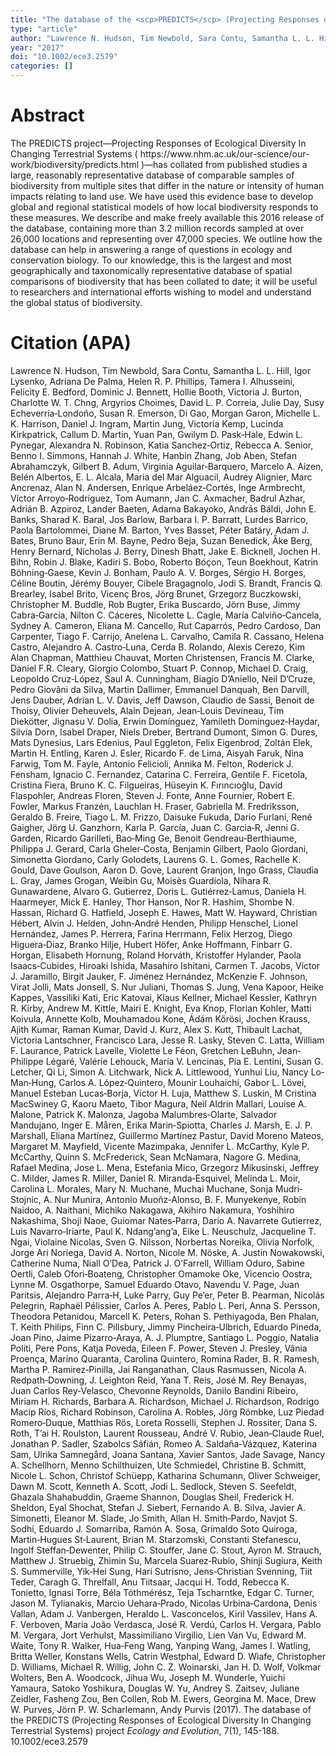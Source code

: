 ```yaml
---
title: "The database of the <scp>PREDICTS</scp> (Projecting Responses of Ecological Diversity In Changing Terrestrial Systems) project"
type: "article"
author: "Lawrence N. Hudson, Tim Newbold, Sara Contu, Samantha L. L. Hill, Igor Lysenko, Adriana De Palma, Helen R. P. Phillips, Tamera I. Alhusseini, Felicity E. Bedford, Dominic J. Bennett, Hollie Booth, Victoria J. Burton, Charlotte W. T. Chng, Argyrios Choimes, David L. P. Correia, Julie Day, Susy Echeverría‐Londoño, Susan R. Emerson, Di Gao, Morgan Garon, Michelle L. K. Harrison, Daniel J. Ingram, Martin Jung, Victoria Kemp, Lucinda Kirkpatrick, Callum D. Martin, Yuan Pan, Gwilym D. Pask‐Hale, Edwin L. Pynegar, Alexandra N. Robinson, Katia Sanchez‐Ortiz, Rebecca A. Senior, Benno I. Simmons, Hannah J. White, Hanbin Zhang, Job Aben, Stefan Abrahamczyk, Gilbert B. Adum, Virginia Aguilar‐Barquero, Marcelo A. Aizen, Belén Albertos, E. L. Alcala, Maria del Mar Alguacil, Audrey Alignier, Marc Ancrenaz, Alan N. Andersen, Enrique Arbeláez‐Cortés, Inge Armbrecht, Víctor Arroyo‐Rodríguez, Tom Aumann, Jan C. Axmacher, Badrul Azhar, Adrián B. Azpiroz, Lander Baeten, Adama Bakayoko, András Báldi, John E. Banks, Sharad K. Baral, Jos Barlow, Barbara I. P. Barratt, Lurdes Barrico, Paola Bartolommei, Diane M. Barton, Yves Basset, Péter Batáry, Adam J. Bates, Bruno Baur, Erin M. Bayne, Pedro Beja, Suzan Benedick, Åke Berg, Henry Bernard, Nicholas J. Berry, Dinesh Bhatt, Jake E. Bicknell, Jochen H. Bihn, Robin J. Blake, Kadiri S. Bobo, Roberto Bóçon, Teun Boekhout, Katrin Böhning‐Gaese, Kevin J. Bonham, Paulo A. V. Borges, Sérgio H. Borges, Céline Boutin, Jérémy Bouyer, Cibele Bragagnolo, Jodi S. Brandt, Francis Q. Brearley, Isabel Brito, Vicenç Bros, Jörg Brunet, Grzegorz Buczkowski, Christopher M. Buddle, Rob Bugter, Erika Buscardo, Jörn Buse, Jimmy Cabra‐García, Nilton C. Cáceres, Nicolette L. Cagle, María Calviño‐Cancela, Sydney A. Cameron, Eliana M. Cancello, Rut Caparrós, Pedro Cardoso, Dan Carpenter, Tiago F. Carrijo, Anelena L. Carvalho, Camila R. Cassano, Helena Castro, Alejandro A. Castro‐Luna, Cerda B. Rolando, Alexis Cerezo, Kim Alan Chapman, Matthieu Chauvat, Morten Christensen, Francis M. Clarke, Daniel F.R. Cleary, Giorgio Colombo, Stuart P. Connop, Michael D. Craig, Leopoldo Cruz‐López, Saul A. Cunningham, Biagio D'Aniello, Neil D'Cruze, Pedro Giovâni da Silva, Martin Dallimer, Emmanuel Danquah, Ben Darvill, Jens Dauber, Adrian L. V. Davis, Jeff Dawson, Claudio de Sassi, Benoit de Thoisy, Olivier Deheuvels, Alain Dejean, Jean‐Louis Devineau, Tim Diekötter, Jignasu V. Dolia, Erwin Domínguez, Yamileth Dominguez‐Haydar, Silvia Dorn, Isabel Draper, Niels Dreber, Bertrand Dumont, Simon G. Dures, Mats Dynesius, Lars Edenius, Paul Eggleton, Felix Eigenbrod, Zoltán Elek, Martin H. Entling, Karen J. Esler, Ricardo F. de Lima, Aisyah Faruk, Nina Farwig, Tom M. Fayle, Antonio Felicioli, Annika M. Felton, Roderick J. Fensham, Ignacio C. Fernandez, Catarina C. Ferreira, Gentile F. Ficetola, Cristina Fiera, Bruno K. C. Filgueiras, Hüseyin K. Fırıncıoğlu, David Flaspohler, Andreas Floren, Steven J. Fonte, Anne Fournier, Robert E. Fowler, Markus Franzén, Lauchlan H. Fraser, Gabriella M. Fredriksson, Geraldo B. Freire, Tiago L. M. Frizzo, Daisuke Fukuda, Dario Furlani, René Gaigher, Jörg U. Ganzhorn, Karla P. García, Juan C. Garcia‐R, Jenni G. Garden, Ricardo Garilleti, Bao‐Ming Ge, Benoit Gendreau‐Berthiaume, Philippa J. Gerard, Carla Gheler‐Costa, Benjamin Gilbert, Paolo Giordani, Simonetta Giordano, Carly Golodets, Laurens G. L. Gomes, Rachelle K. Gould, Dave Goulson, Aaron D. Gove, Laurent Granjon, Ingo Grass, Claudia L. Gray, James Grogan, Weibin Gu, Moisès Guardiola, Nihara R. Gunawardene, Alvaro G. Gutierrez, Doris L. Gutiérrez‐Lamus, Daniela H. Haarmeyer, Mick E. Hanley, Thor Hanson, Nor R. Hashim, Shombe N. Hassan, Richard G. Hatfield, Joseph E. Hawes, Matt W. Hayward, Christian Hébert, Alvin J. Helden, John‐André Henden, Philipp Henschel, Lionel Hernández, James P. Herrera, Farina Herrmann, Felix Herzog, Diego Higuera‐Diaz, Branko Hilje, Hubert Höfer, Anke Hoffmann, Finbarr G. Horgan, Elisabeth Hornung, Roland Horváth, Kristoffer Hylander, Paola Isaacs‐Cubides, Hiroaki Ishida, Masahiro Ishitani, Carmen T. Jacobs, Víctor J. Jaramillo, Birgit Jauker, F. Jiménez Hernández, McKenzie F. Johnson, Virat Jolli, Mats Jonsell, S. Nur Juliani, Thomas S. Jung, Vena Kapoor, Heike Kappes, Vassiliki Kati, Eric Katovai, Klaus Kellner, Michael Kessler, Kathryn R. Kirby, Andrew M. Kittle, Mairi E. Knight, Eva Knop, Florian Kohler, Matti Koivula, Annette Kolb, Mouhamadou Kone, Ádám Kőrösi, Jochen Krauss, Ajith Kumar, Raman Kumar, David J. Kurz, Alex S. Kutt, Thibault Lachat, Victoria Lantschner, Francisco Lara, Jesse R. Lasky, Steven C. Latta, William F. Laurance, Patrick Lavelle, Violette Le Féon, Gretchen LeBuhn, Jean‐Philippe Légaré, Valérie Lehouck, María V. Lencinas, Pia E. Lentini, Susan G. Letcher, Qi Li, Simon A. Litchwark, Nick A. Littlewood, Yunhui Liu, Nancy Lo‐Man‐Hung, Carlos A. López‐Quintero, Mounir Louhaichi, Gabor L. Lövei, Manuel Esteban Lucas‐Borja, Victor H. Luja, Matthew S. Luskin, M Cristina MacSwiney G, Kaoru Maeto, Tibor Magura, Neil Aldrin Mallari, Louise A. Malone, Patrick K. Malonza, Jagoba Malumbres‐Olarte, Salvador Mandujano, Inger E. Måren, Erika Marin‐Spiotta, Charles J. Marsh, E. J. P. Marshall, Eliana Martínez, Guillermo Martínez Pastur, David Moreno Mateos, Margaret M. Mayfield, Vicente Mazimpaka, Jennifer L. McCarthy, Kyle P. McCarthy, Quinn S. McFrederick, Sean McNamara, Nagore G. Medina, Rafael Medina, Jose L. Mena, Estefania Mico, Grzegorz Mikusinski, Jeffrey C. Milder, James R. Miller, Daniel R. Miranda‐Esquivel, Melinda L. Moir, Carolina L. Morales, Mary N. Muchane, Muchai Muchane, Sonja Mudri‐Stojnic, A. Nur Munira, Antonio Muoñz‐Alonso, B. F. Munyekenye, Robin Naidoo, A. Naithani, Michiko Nakagawa, Akihiro Nakamura, Yoshihiro Nakashima, Shoji Naoe, Guiomar Nates‐Parra, Dario A. Navarrete Gutierrez, Luis Navarro‐Iriarte, Paul K. Ndang'ang'a, Eike L. Neuschulz, Jacqueline T. Ngai, Violaine Nicolas, Sven G. Nilsson, Norbertas Noreika, Olivia Norfolk, Jorge Ari Noriega, David A. Norton, Nicole M. Nöske, A. Justin Nowakowski, Catherine Numa, Niall O'Dea, Patrick J. O'Farrell, William Oduro, Sabine Oertli, Caleb Ofori‐Boateng, Christopher Omamoke Oke, Vicencio Oostra, Lynne M. Osgathorpe, Samuel Eduardo Otavo, Navendu V. Page, Juan Paritsis, Alejandro Parra‐H, Luke Parry, Guy Pe'er, Peter B. Pearman, Nicolás Pelegrin, Raphaël Pélissier, Carlos A. Peres, Pablo L. Peri, Anna S. Persson, Theodora Petanidou, Marcell K. Peters, Rohan S. Pethiyagoda, Ben Phalan, T. Keith Philips, Finn C. Pillsbury, Jimmy Pincheira‐Ulbrich, Eduardo Pineda, Joan Pino, Jaime Pizarro‐Araya, A. J. Plumptre, Santiago L. Poggio, Natalia Politi, Pere Pons, Katja Poveda, Eileen F. Power, Steven J. Presley, Vânia Proença, Marino Quaranta, Carolina Quintero, Romina Rader, B. R. Ramesh, Martha P. Ramirez‐Pinilla, Jai Ranganathan, Claus Rasmussen, Nicola A. Redpath‐Downing, J. Leighton Reid, Yana T. Reis, José M. Rey Benayas, Juan Carlos Rey‐Velasco, Chevonne Reynolds, Danilo Bandini Ribeiro, Miriam H. Richards, Barbara A. Richardson, Michael J. Richardson, Rodrigo Macip Ríos, Richard Robinson, Carolina A. Robles, Jörg Römbke, Luz Piedad Romero‐Duque, Matthias Rös, Loreta Rosselli, Stephen J. Rossiter, Dana S. Roth, T'ai H. Roulston, Laurent Rousseau, André V. Rubio, Jean‐Claude Ruel, Jonathan P. Sadler, Szabolcs Sáfián, Romeo A. Saldaña‐Vázquez, Katerina Sam, Ulrika Samnegård, Joana Santana, Xavier Santos, Jade Savage, Nancy A. Schellhorn, Menno Schilthuizen, Ute Schmiedel, Christine B. Schmitt, Nicole L. Schon, Christof Schüepp, Katharina Schumann, Oliver Schweiger, Dawn M. Scott, Kenneth A. Scott, Jodi L. Sedlock, Steven S. Seefeldt, Ghazala Shahabuddin, Graeme Shannon, Douglas Sheil, Frederick H. Sheldon, Eyal Shochat, Stefan J. Siebert, Fernando A. B. Silva, Javier A. Simonetti, Eleanor M. Slade, Jo Smith, Allan H. Smith‐Pardo, Navjot S. Sodhi, Eduardo J. Somarriba, Ramón A. Sosa, Grimaldo Soto Quiroga, Martin‐Hugues St‐Laurent, Brian M. Starzomski, Constanti Stefanescu, Ingolf Steffan‐Dewenter, Philip C. Stouffer, Jane C. Stout, Ayron M. Strauch, Matthew J. Struebig, Zhimin Su, Marcela Suarez‐Rubio, Shinji Sugiura, Keith S. Summerville, Yik‐Hei Sung, Hari Sutrisno, Jens‐Christian Svenning, Tiit Teder, Caragh G. Threlfall, Anu Tiitsaar, Jacqui H. Todd, Rebecca K. Tonietto, Ignasi Torre, Béla Tóthmérész, Teja Tscharntke, Edgar C. Turner, Jason M. Tylianakis, Marcio Uehara‐Prado, Nicolas Urbina‐Cardona, Denis Vallan, Adam J. Vanbergen, Heraldo L. Vasconcelos, Kiril Vassilev, Hans A. F. Verboven, Maria João Verdasca, José R. Verdú, Carlos H. Vergara, Pablo M. Vergara, Jort Verhulst, Massimiliano Virgilio, Lien Van Vu, Edward M. Waite, Tony R. Walker, Hua‐Feng Wang, Yanping Wang, James I. Watling, Britta Weller, Konstans Wells, Catrin Westphal, Edward D. Wiafe, Christopher D. Williams, Michael R. Willig, John C. Z. Woinarski, Jan H. D. Wolf, Volkmar Wolters, Ben A. Woodcock, Jihua Wu, Joseph M. Wunderle, Yuichi Yamaura, Satoko Yoshikura, Douglas W. Yu, Andrey S. Zaitsev, Juliane Zeidler, Fasheng Zou, Ben Collen, Rob M. Ewers, Georgina M. Mace, Drew W. Purves, Jörn P. W. Scharlemann, Andy Purvis"
year: "2017"
doi: "10.1002/ece3.2579"
categories: []
---
```


# Abstract
<p> The <styled-content style = "fixed-case">PREDICTS</styled-content> project—Projecting Responses of Ecological Diversity In Changing Terrestrial Systems ( <ext-link href = "https://www.nhm.ac.uk/our-science/our-work/biodiversity/predicts.html">https://www.nhm.ac.uk/our-science/our-work/biodiversity/predicts.html</ext-link> )—has collated from published studies a large, reasonably representative database of comparable samples of biodiversity from multiple sites that differ in the nature or intensity of human impacts relating to land use. We have used this evidence base to develop global and regional statistical models of how local biodiversity responds to these measures. We describe and make freely available this 2016 release of the database, containing more than 3.2 million records sampled at over 26,000 locations and representing over 47,000 species. We outline how the database can help in answering a range of questions in ecology and conservation biology. To our knowledge, this is the largest and most geographically and taxonomically representative database of spatial comparisons of biodiversity that has been collated to date; it will be useful to researchers and international efforts wishing to model and understand the global status of biodiversity. </p>

# Citation (APA)
Lawrence N. Hudson, Tim Newbold, Sara Contu, Samantha L. L. Hill, Igor Lysenko, Adriana De Palma, Helen R. P. Phillips, Tamera I. Alhusseini, Felicity E. Bedford, Dominic J. Bennett, Hollie Booth, Victoria J. Burton, Charlotte W. T. Chng, Argyrios Choimes, David L. P. Correia, Julie Day, Susy Echeverría‐Londoño, Susan R. Emerson, Di Gao, Morgan Garon, Michelle L. K. Harrison, Daniel J. Ingram, Martin Jung, Victoria Kemp, Lucinda Kirkpatrick, Callum D. Martin, Yuan Pan, Gwilym D. Pask‐Hale, Edwin L. Pynegar, Alexandra N. Robinson, Katia Sanchez‐Ortiz, Rebecca A. Senior, Benno I. Simmons, Hannah J. White, Hanbin Zhang, Job Aben, Stefan Abrahamczyk, Gilbert B. Adum, Virginia Aguilar‐Barquero, Marcelo A. Aizen, Belén Albertos, E. L. Alcala, Maria del Mar Alguacil, Audrey Alignier, Marc Ancrenaz, Alan N. Andersen, Enrique Arbeláez‐Cortés, Inge Armbrecht, Víctor Arroyo‐Rodríguez, Tom Aumann, Jan C. Axmacher, Badrul Azhar, Adrián B. Azpiroz, Lander Baeten, Adama Bakayoko, András Báldi, John E. Banks, Sharad K. Baral, Jos Barlow, Barbara I. P. Barratt, Lurdes Barrico, Paola Bartolommei, Diane M. Barton, Yves Basset, Péter Batáry, Adam J. Bates, Bruno Baur, Erin M. Bayne, Pedro Beja, Suzan Benedick, Åke Berg, Henry Bernard, Nicholas J. Berry, Dinesh Bhatt, Jake E. Bicknell, Jochen H. Bihn, Robin J. Blake, Kadiri S. Bobo, Roberto Bóçon, Teun Boekhout, Katrin Böhning‐Gaese, Kevin J. Bonham, Paulo A. V. Borges, Sérgio H. Borges, Céline Boutin, Jérémy Bouyer, Cibele Bragagnolo, Jodi S. Brandt, Francis Q. Brearley, Isabel Brito, Vicenç Bros, Jörg Brunet, Grzegorz Buczkowski, Christopher M. Buddle, Rob Bugter, Erika Buscardo, Jörn Buse, Jimmy Cabra‐García, Nilton C. Cáceres, Nicolette L. Cagle, María Calviño‐Cancela, Sydney A. Cameron, Eliana M. Cancello, Rut Caparrós, Pedro Cardoso, Dan Carpenter, Tiago F. Carrijo, Anelena L. Carvalho, Camila R. Cassano, Helena Castro, Alejandro A. Castro‐Luna, Cerda B. Rolando, Alexis Cerezo, Kim Alan Chapman, Matthieu Chauvat, Morten Christensen, Francis M. Clarke, Daniel F.R. Cleary, Giorgio Colombo, Stuart P. Connop, Michael D. Craig, Leopoldo Cruz‐López, Saul A. Cunningham, Biagio D'Aniello, Neil D'Cruze, Pedro Giovâni da Silva, Martin Dallimer, Emmanuel Danquah, Ben Darvill, Jens Dauber, Adrian L. V. Davis, Jeff Dawson, Claudio de Sassi, Benoit de Thoisy, Olivier Deheuvels, Alain Dejean, Jean‐Louis Devineau, Tim Diekötter, Jignasu V. Dolia, Erwin Domínguez, Yamileth Dominguez‐Haydar, Silvia Dorn, Isabel Draper, Niels Dreber, Bertrand Dumont, Simon G. Dures, Mats Dynesius, Lars Edenius, Paul Eggleton, Felix Eigenbrod, Zoltán Elek, Martin H. Entling, Karen J. Esler, Ricardo F. de Lima, Aisyah Faruk, Nina Farwig, Tom M. Fayle, Antonio Felicioli, Annika M. Felton, Roderick J. Fensham, Ignacio C. Fernandez, Catarina C. Ferreira, Gentile F. Ficetola, Cristina Fiera, Bruno K. C. Filgueiras, Hüseyin K. Fırıncıoğlu, David Flaspohler, Andreas Floren, Steven J. Fonte, Anne Fournier, Robert E. Fowler, Markus Franzén, Lauchlan H. Fraser, Gabriella M. Fredriksson, Geraldo B. Freire, Tiago L. M. Frizzo, Daisuke Fukuda, Dario Furlani, René Gaigher, Jörg U. Ganzhorn, Karla P. García, Juan C. Garcia‐R, Jenni G. Garden, Ricardo Garilleti, Bao‐Ming Ge, Benoit Gendreau‐Berthiaume, Philippa J. Gerard, Carla Gheler‐Costa, Benjamin Gilbert, Paolo Giordani, Simonetta Giordano, Carly Golodets, Laurens G. L. Gomes, Rachelle K. Gould, Dave Goulson, Aaron D. Gove, Laurent Granjon, Ingo Grass, Claudia L. Gray, James Grogan, Weibin Gu, Moisès Guardiola, Nihara R. Gunawardene, Alvaro G. Gutierrez, Doris L. Gutiérrez‐Lamus, Daniela H. Haarmeyer, Mick E. Hanley, Thor Hanson, Nor R. Hashim, Shombe N. Hassan, Richard G. Hatfield, Joseph E. Hawes, Matt W. Hayward, Christian Hébert, Alvin J. Helden, John‐André Henden, Philipp Henschel, Lionel Hernández, James P. Herrera, Farina Herrmann, Felix Herzog, Diego Higuera‐Diaz, Branko Hilje, Hubert Höfer, Anke Hoffmann, Finbarr G. Horgan, Elisabeth Hornung, Roland Horváth, Kristoffer Hylander, Paola Isaacs‐Cubides, Hiroaki Ishida, Masahiro Ishitani, Carmen T. Jacobs, Víctor J. Jaramillo, Birgit Jauker, F. Jiménez Hernández, McKenzie F. Johnson, Virat Jolli, Mats Jonsell, S. Nur Juliani, Thomas S. Jung, Vena Kapoor, Heike Kappes, Vassiliki Kati, Eric Katovai, Klaus Kellner, Michael Kessler, Kathryn R. Kirby, Andrew M. Kittle, Mairi E. Knight, Eva Knop, Florian Kohler, Matti Koivula, Annette Kolb, Mouhamadou Kone, Ádám Kőrösi, Jochen Krauss, Ajith Kumar, Raman Kumar, David J. Kurz, Alex S. Kutt, Thibault Lachat, Victoria Lantschner, Francisco Lara, Jesse R. Lasky, Steven C. Latta, William F. Laurance, Patrick Lavelle, Violette Le Féon, Gretchen LeBuhn, Jean‐Philippe Légaré, Valérie Lehouck, María V. Lencinas, Pia E. Lentini, Susan G. Letcher, Qi Li, Simon A. Litchwark, Nick A. Littlewood, Yunhui Liu, Nancy Lo‐Man‐Hung, Carlos A. López‐Quintero, Mounir Louhaichi, Gabor L. Lövei, Manuel Esteban Lucas‐Borja, Victor H. Luja, Matthew S. Luskin, M Cristina MacSwiney G, Kaoru Maeto, Tibor Magura, Neil Aldrin Mallari, Louise A. Malone, Patrick K. Malonza, Jagoba Malumbres‐Olarte, Salvador Mandujano, Inger E. Måren, Erika Marin‐Spiotta, Charles J. Marsh, E. J. P. Marshall, Eliana Martínez, Guillermo Martínez Pastur, David Moreno Mateos, Margaret M. Mayfield, Vicente Mazimpaka, Jennifer L. McCarthy, Kyle P. McCarthy, Quinn S. McFrederick, Sean McNamara, Nagore G. Medina, Rafael Medina, Jose L. Mena, Estefania Mico, Grzegorz Mikusinski, Jeffrey C. Milder, James R. Miller, Daniel R. Miranda‐Esquivel, Melinda L. Moir, Carolina L. Morales, Mary N. Muchane, Muchai Muchane, Sonja Mudri‐Stojnic, A. Nur Munira, Antonio Muoñz‐Alonso, B. F. Munyekenye, Robin Naidoo, A. Naithani, Michiko Nakagawa, Akihiro Nakamura, Yoshihiro Nakashima, Shoji Naoe, Guiomar Nates‐Parra, Dario A. Navarrete Gutierrez, Luis Navarro‐Iriarte, Paul K. Ndang'ang'a, Eike L. Neuschulz, Jacqueline T. Ngai, Violaine Nicolas, Sven G. Nilsson, Norbertas Noreika, Olivia Norfolk, Jorge Ari Noriega, David A. Norton, Nicole M. Nöske, A. Justin Nowakowski, Catherine Numa, Niall O'Dea, Patrick J. O'Farrell, William Oduro, Sabine Oertli, Caleb Ofori‐Boateng, Christopher Omamoke Oke, Vicencio Oostra, Lynne M. Osgathorpe, Samuel Eduardo Otavo, Navendu V. Page, Juan Paritsis, Alejandro Parra‐H, Luke Parry, Guy Pe'er, Peter B. Pearman, Nicolás Pelegrin, Raphaël Pélissier, Carlos A. Peres, Pablo L. Peri, Anna S. Persson, Theodora Petanidou, Marcell K. Peters, Rohan S. Pethiyagoda, Ben Phalan, T. Keith Philips, Finn C. Pillsbury, Jimmy Pincheira‐Ulbrich, Eduardo Pineda, Joan Pino, Jaime Pizarro‐Araya, A. J. Plumptre, Santiago L. Poggio, Natalia Politi, Pere Pons, Katja Poveda, Eileen F. Power, Steven J. Presley, Vânia Proença, Marino Quaranta, Carolina Quintero, Romina Rader, B. R. Ramesh, Martha P. Ramirez‐Pinilla, Jai Ranganathan, Claus Rasmussen, Nicola A. Redpath‐Downing, J. Leighton Reid, Yana T. Reis, José M. Rey Benayas, Juan Carlos Rey‐Velasco, Chevonne Reynolds, Danilo Bandini Ribeiro, Miriam H. Richards, Barbara A. Richardson, Michael J. Richardson, Rodrigo Macip Ríos, Richard Robinson, Carolina A. Robles, Jörg Römbke, Luz Piedad Romero‐Duque, Matthias Rös, Loreta Rosselli, Stephen J. Rossiter, Dana S. Roth, T'ai H. Roulston, Laurent Rousseau, André V. Rubio, Jean‐Claude Ruel, Jonathan P. Sadler, Szabolcs Sáfián, Romeo A. Saldaña‐Vázquez, Katerina Sam, Ulrika Samnegård, Joana Santana, Xavier Santos, Jade Savage, Nancy A. Schellhorn, Menno Schilthuizen, Ute Schmiedel, Christine B. Schmitt, Nicole L. Schon, Christof Schüepp, Katharina Schumann, Oliver Schweiger, Dawn M. Scott, Kenneth A. Scott, Jodi L. Sedlock, Steven S. Seefeldt, Ghazala Shahabuddin, Graeme Shannon, Douglas Sheil, Frederick H. Sheldon, Eyal Shochat, Stefan J. Siebert, Fernando A. B. Silva, Javier A. Simonetti, Eleanor M. Slade, Jo Smith, Allan H. Smith‐Pardo, Navjot S. Sodhi, Eduardo J. Somarriba, Ramón A. Sosa, Grimaldo Soto Quiroga, Martin‐Hugues St‐Laurent, Brian M. Starzomski, Constanti Stefanescu, Ingolf Steffan‐Dewenter, Philip C. Stouffer, Jane C. Stout, Ayron M. Strauch, Matthew J. Struebig, Zhimin Su, Marcela Suarez‐Rubio, Shinji Sugiura, Keith S. Summerville, Yik‐Hei Sung, Hari Sutrisno, Jens‐Christian Svenning, Tiit Teder, Caragh G. Threlfall, Anu Tiitsaar, Jacqui H. Todd, Rebecca K. Tonietto, Ignasi Torre, Béla Tóthmérész, Teja Tscharntke, Edgar C. Turner, Jason M. Tylianakis, Marcio Uehara‐Prado, Nicolas Urbina‐Cardona, Denis Vallan, Adam J. Vanbergen, Heraldo L. Vasconcelos, Kiril Vassilev, Hans A. F. Verboven, Maria João Verdasca, José R. Verdú, Carlos H. Vergara, Pablo M. Vergara, Jort Verhulst, Massimiliano Virgilio, Lien Van Vu, Edward M. Waite, Tony R. Walker, Hua‐Feng Wang, Yanping Wang, James I. Watling, Britta Weller, Konstans Wells, Catrin Westphal, Edward D. Wiafe, Christopher D. Williams, Michael R. Willig, John C. Z. Woinarski, Jan H. D. Wolf, Volkmar Wolters, Ben A. Woodcock, Jihua Wu, Joseph M. Wunderle, Yuichi Yamaura, Satoko Yoshikura, Douglas W. Yu, Andrey S. Zaitsev, Juliane Zeidler, Fasheng Zou, Ben Collen, Rob M. Ewers, Georgina M. Mace, Drew W. Purves, Jörn P. W. Scharlemann, Andy Purvis (2017). The database of the <scp>PREDICTS</scp> (Projecting Responses of Ecological Diversity In Changing Terrestrial Systems) project *Ecology and Evolution*, 7(1), 145-188. 10.1002/ece3.2579

